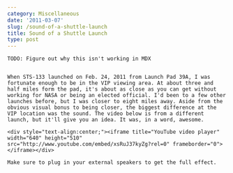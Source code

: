 ```yaml
---
category: Miscellaneous
date: '2011-03-07'
slug: /sound-of-a-shuttle-launch
title: Sound of a Shuttle Launch
type: post
---
```



```
TODO: Figure out why this isn't working in MDX


When STS-133 launched on Feb. 24, 2011 from Launch Pad 39A, I was fortunate enough to be in the VIP viewing area. At about three and half miles form the pad, it's about as close as you can get without working for NASA or being an elected official. I'd been to a few other launches before, but I was closer to eight miles away. Aside from the obvious visual bonus to being closer, the biggest difference at the VIP location was the sound. The video below is from a different launch, but it'll give you an idea. It was, in a word, awesome.

<div style="text-align:center;"><iframe title="YouTube video player" width="640" height="510" src="http://www.youtube.com/embed/xsRuJ37kyZg?rel=0" frameborder="0"> </iframe></div>

Make sure to plug in your external speakers to get the full effect.
```

